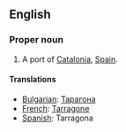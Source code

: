 ==English==

===Proper noun===

# A port of [[Catalonia]], [[Spain]].

====Translations====

*[[Bulgarian]]: [[Тарагона]]
*[[French]]: [[Tarragone]]
*[[Spanish]]: Tarragona